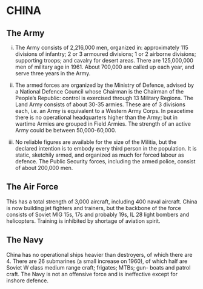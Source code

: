 # CHINA

## The Army

(i) The Army consists of 2,216,000 men, organized in: approximately 115 divisions of infantry; 2 or 3 armoured divisions; 1 or 2 airborne divisions; supporting troops; and cavalry for desert areas. There are 125,000,000 men of military age in 1961. About 700,000 are called up each year, and serve three years in the Army.

(ii) The armed forces are organized by the Ministry of Defence, advised by a National Defence Council whose Chairman is the Chairman of the People's Republic: control is exercised through 13 Military Regions. The Land Army consists of about 30-35 armies. These are of 3 divisions each, i.e. an Army is equivalent to a Western Army Corps. In peacetime there is no operational headquarters higher than the Army; but in wartime Armies are grouped in Field Armies. The strength of an active Army could be between 50,000-60,000.

(iii) No reliable figures are available for the size of the Militia, but the declared intention is to embody every third person in the population. It is static, sketchily armed, and organized as much for forced labour as defence. The Public Security forces, including the armed police, consist of about 200,000 men.

## The Air Force

This has a total strength of 3,000 aircraft, including 400 naval aircraft. China is now building jet fighters and trainers, but the backbone of the force consists of Soviet MIG 15s, 17s and probably 19s, IL 28 light bombers and helicopters. Training is inhibited by shortage of aviation spirit.

## The Navy

China has no operational ships heavier than destroyers, of which there are 4. There are 26 submarines (a small increase on 1960), of which half are Soviet W class medium range craft; frigates; MTBs; gun- boats and patrol craft. The Navy is not an offensive force and is ineffective except for inshore defence.
